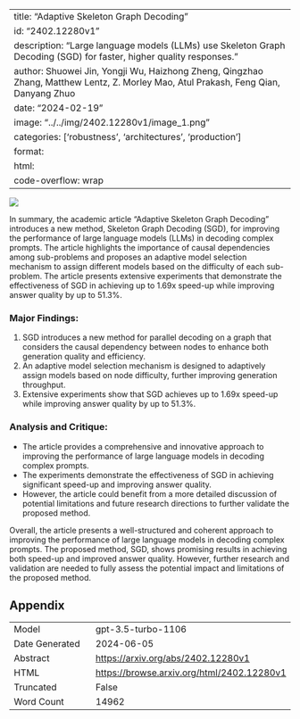 
---
title: "Adaptive Skeleton Graph Decoding"
id: "2402.12280v1"
description: "Large language models (LLMs) use Skeleton Graph Decoding (SGD) for faster, higher quality responses."
author: Shuowei Jin, Yongji Wu, Haizhong Zheng, Qingzhao Zhang, Matthew Lentz, Z. Morley Mao, Atul Prakash, Feng Qian, Danyang Zhuo
date: "2024-02-19"
image: "../../img/2402.12280v1/image_1.png"
categories: ['robustness', 'architectures', 'production']
format:
  html:
    code-overflow: wrap
---

![](../../img/2402.12280v1/image_1.png)

In summary, the academic article "Adaptive Skeleton Graph Decoding" introduces a new method, Skeleton Graph Decoding (SGD), for improving the performance of large language models (LLMs) in decoding complex prompts. The article highlights the importance of causal dependencies among sub-problems and proposes an adaptive model selection mechanism to assign different models based on the difficulty of each sub-problem. The article presents extensive experiments that demonstrate the effectiveness of SGD in achieving up to 1.69x speed-up while improving answer quality by up to 51.3%.

### Major Findings:
1. SGD introduces a new method for parallel decoding on a graph that considers the causal dependency between nodes to enhance both generation quality and efficiency.
2. An adaptive model selection mechanism is designed to adaptively assign models based on node difficulty, further improving generation throughput.
3. Extensive experiments show that SGD achieves up to 1.69x speed-up while improving answer quality by up to 51.3%.

### Analysis and Critique:
- The article provides a comprehensive and innovative approach to improving the performance of large language models in decoding complex prompts.
- The experiments demonstrate the effectiveness of SGD in achieving significant speed-up and improving answer quality.
- However, the article could benefit from a more detailed discussion of potential limitations and future research directions to further validate the proposed method.

Overall, the article presents a well-structured and coherent approach to improving the performance of large language models in decoding complex prompts. The proposed method, SGD, shows promising results in achieving both speed-up and improved answer quality. However, further research and validation are needed to fully assess the potential impact and limitations of the proposed method.

## Appendix

|          |          |
|----------|----------|
| Model     | gpt-3.5-turbo-1106       |
| Date Generated     | 2024-06-05       |
| Abstract | [https://arxiv.org/abs/2402.12280v1](https://arxiv.org/abs/2402.12280v1)        |
| HTML     | [https://browse.arxiv.org/html/2402.12280v1](https://browse.arxiv.org/html/2402.12280v1)       |
| Truncated       | False       |
| Word Count       | 14962       |